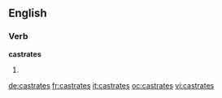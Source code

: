 ==English==

===Verb===
'''castrates'''

# {{third-person singular of|[[castrate]]}}

[[de:castrates]]
[[fr:castrates]]
[[it:castrates]]
[[oc:castrates]]
[[vi:castrates]]